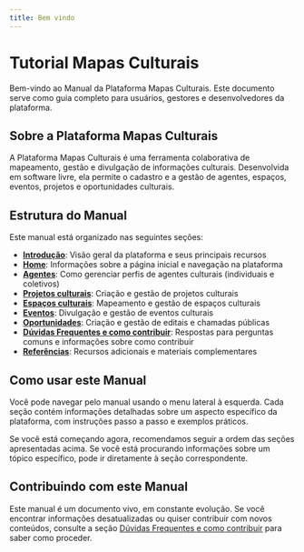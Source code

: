 ```yaml
---
title: Bem vindo
---
```


# Tutorial Mapas Culturais

Bem-vindo ao Manual da Plataforma Mapas Culturais. Este documento serve como guia completo para usuários, gestores e desenvolvedores da plataforma.

## Sobre a Plataforma Mapas Culturais

A Plataforma Mapas Culturais é uma ferramenta colaborativa de mapeamento, gestão e divulgação de informações culturais. Desenvolvida em software livre, ela permite o cadastro e a gestão de agentes, espaços, eventos, projetos e oportunidades culturais.

## Estrutura do Manual

Este manual está organizado nas seguintes seções:

- **[Introdução](/docs/intro)**: Visão geral da plataforma e seus principais recursos
- **[Home](/docs/home)**: Informações sobre a página inicial e navegação na plataforma
- **[Agentes](/docs/agentes)**: Como gerenciar perfis de agentes culturais (individuais e coletivos)
- **[Projetos culturais](/docs/projetos)**: Criação e gestão de projetos culturais
- **[Espaços culturais](/docs/espacos)**: Mapeamento e gestão de espaços culturais
- **[Eventos](/docs/eventos)**: Divulgação e gestão de eventos culturais
- **[Oportunidades](/docs/oportunidades)**: Criação e gestão de editais e chamadas públicas
- **[Dúvidas Frequentes e como contribuir](/docs/duvidas-frequentes)**: Respostas para perguntas comuns e informações sobre como contribuir
- **[Referências](/docs/referencias)**: Recursos adicionais e materiais complementares

## Como usar este Manual

Você pode navegar pelo manual usando o menu lateral à esquerda. Cada seção contém informações detalhadas sobre um aspecto específico da plataforma, com instruções passo a passo e exemplos práticos.

Se você está começando agora, recomendamos seguir a ordem das seções apresentadas acima. Se você está procurando informações sobre um tópico específico, pode ir diretamente à seção correspondente.

## Contribuindo com este Manual

Este manual é um documento vivo, em constante evolução. Se você encontrar informações desatualizadas ou quiser contribuir com novos conteúdos, consulte a seção [Dúvidas Frequentes e como contribuir](/docs/duvidas-frequentes) para saber como proceder.
